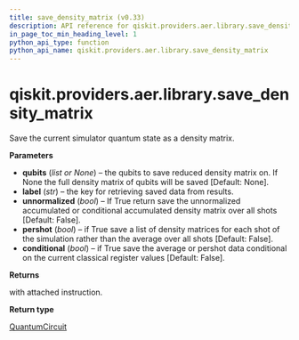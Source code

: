 ```yaml
---
title: save_density_matrix (v0.33)
description: API reference for qiskit.providers.aer.library.save_density_matrix in qiskit v0.33
in_page_toc_min_heading_level: 1
python_api_type: function
python_api_name: qiskit.providers.aer.library.save_density_matrix
---
```


<span id="qiskit-providers-aer-library-save-density-matrix" />

# qiskit.providers.aer.library.save\_density\_matrix

<Function id="qiskit.providers.aer.library.save_density_matrix" isDedicatedPage={true} github="https://github.com/qiskit/qiskit-aer/tree/stable/0.9/qiskit/providers/aer/library/save_instructions/save_density_matrix.py" signature="save_density_matrix(self, qubits=None, label='density_matrix', unnormalized=False, pershot=False, conditional=False)">
  Save the current simulator quantum state as a density matrix.

  **Parameters**

  *   **qubits** (*list or None*) – the qubits to save reduced density matrix on. If None the full density matrix of qubits will be saved \[Default: None].
  *   **label** (*str*) – the key for retrieving saved data from results.
  *   **unnormalized** (*bool*) – If True return save the unnormalized accumulated or conditional accumulated density matrix over all shots \[Default: False].
  *   **pershot** (*bool*) – if True save a list of density matrices for each shot of the simulation rather than the average over all shots \[Default: False].
  *   **conditional** (*bool*) – if True save the average or pershot data conditional on the current classical register values \[Default: False].

  **Returns**

  with attached instruction.

  **Return type**

  [QuantumCircuit](qiskit.circuit.QuantumCircuit "qiskit.circuit.QuantumCircuit")
</Function>


